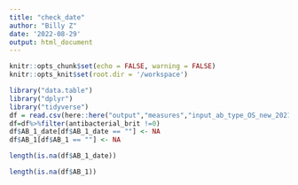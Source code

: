 ```yaml
---
title: "check_date"
author: "Billy Z"
date: '2022-08-29'
output: html_document
---
```


```r
knitr::opts_chunk$set(echo = FALSE, warning = FALSE)
knitr::opts_knit$set(root.dir = '/workspace')
```


```r
library("data.table")
library("dplyr")
library("tidyverse")
df = read.csv(here::here("output","measures","input_ab_type_OS_new_2021_2021-01-01.csv.gz"))
df=df%>%filter(antibacterial_brit !=0)
df$AB_1_date[df$AB_1_date == ""] <- NA
df$AB_1[df$AB_1 == ""] <- NA

```

```r
length(is.na(df$AB_1_date))
```

```r
length(is.na(df$AB_1))
```